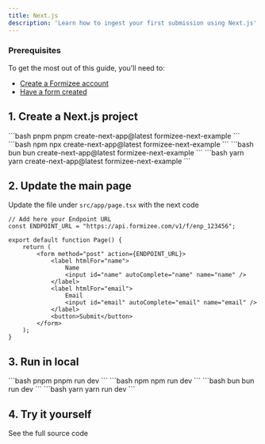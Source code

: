 ```yaml
---
title: Next.js
description: 'Learn how to ingest your first submission using Next.js'
---
```


### Prerequisites
To get the most out of this guide, you'll need to:

* [Create a Formizee account](https://dashboard.formizee.com)
* [Have a form created](/guides/create-your-first-form)

## 1. Create a Next.js project

<CodeGroup>
  ```bash pnpm
  pnpm create-next-app@latest formizee-next-example
  ```
  ```bash npm
  npx create-next-app@latest formizee-next-example
  ```
  ```bash bun
  bun create-next-app@latest formizee-next-example
  ```
  ```bash yarn
  yarn create-next-app@latest formizee-next-example
  ```
</CodeGroup>

## 2. Update the main page
Update the file under `src/app/page.tsx` with the next code

```tsx page.tsx {2}
// Add here your Endpoint URL
const ENDPOINT_URL = "https://api.formizee.com/v1/f/enp_123456";

export default function Page() {
	return (
		<form method="post" action={ENDPOINT_URL}>
			<label htmlFor="name">
				Name
				<input id="name" autoComplete="name" name="name" />
			</label>
			<label htmlFor="email">
				Email
				<input id="email" autoComplete="email" name="email" />
			</label>
			<button>Submit</button>
		</form>
	);
}
```

## 3. Run in local

<CodeGroup>
  ```bash pnpm
  pnpm run dev
  ```
  ```bash npm
  npm run dev
  ```
  ```bash bun
  bun run dev
  ```
  ```bash yarn
  yarn run dev
  ```
</CodeGroup>

## 4. Try it yourself
<Card title="Formizee Next.js Example" icon="link" href="https://github.com/formizee/formizee-next-example">
  See the full source code
</Card>
